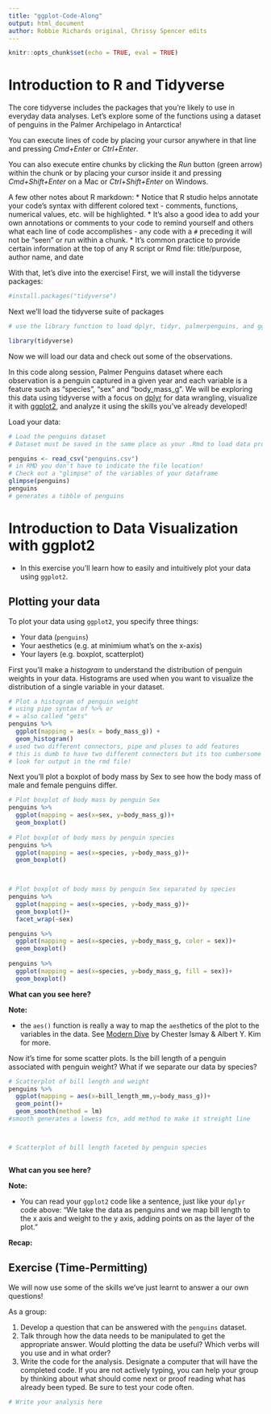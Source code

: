 ```yaml
---
title: "ggplot-Code-Along"
output: html_document
author: Robbie Richards original, Chrissy Spencer edits
---
```


```r
knitr::opts_chunk$set(echo = TRUE, eval = TRUE)
```

# Introduction to R and Tidyverse

The core tidyverse includes the packages that you're likely to use in everyday data analyses. Let's explore some of the functions using a dataset of penguins in the Palmer Archipelago in Antarctica!

You can execute lines of code by placing your cursor anywhere in that line and pressing *Cmd+Enter* or *Ctrl+Enter*.

You can also execute entire chunks by clicking the *Run* button (green arrow) within the chunk or by placing your cursor inside it and pressing *Cmd+Shift+Enter* on a Mac or *Ctrl+Shift+Enter* on Windows. 

A few other notes about R markdown:
* Notice that R studio helps annotate your code's syntax with different colored text - comments, functions, numerical values, etc. will be highlighted.
* It's also a good idea to add your own annotations or comments to your code to remind yourself and others what each line of code accomplishes - any code with a `#` preceding it will not be "seen" or run within a chunk.
* It's common practice to provide certain information at the top of any R script or Rmd file: title/purpose, author name, and date

With that, let's dive into the exercise! First, we will install the tidyverse packages:



```r


#install.packages("tidyverse")

```


Next we'll load the tidyverse suite of packages

```r

# use the library function to load dplyr, tidyr, palmerpenguins, and ggplot2

library(tidyverse)


```

Now we will load our data and check out some of the observations.

In this code along session, Palmer Penguins dataset where each observation is a penguin captured in a given year and each variable is a feature such as "species", "sex" and "body_mass_g". We will be exploring this data using tidyverse with a focus on [dplyr](http://dplyr.tidyverse.org/) for data wrangling, visualize it with [ggplot2](https://ggplot2.tidyverse.org/), and analyze it using the skills you've already developed!

Load your data:

```r
# Load the penguins dataset
# Dataset must be saved in the same place as your .Rmd to load data properly

penguins <- read_csv("penguins.csv")
# in RMD you don't have to indicate the file location!
# Check out a "glimpse" of the variables of your dataframe
glimpse(penguins)
penguins
# generates a tibble of penguins

```


# Introduction to Data Visualization with ggplot2



* In this exercise you'll learn how to easily and intuitively plot your data using `ggplot2`.


## Plotting your data

To plot your data using `ggplot2`, you specify three things:

* Your data (`penguins`)
* Your aesthetics (e.g. at minimium what's on the x-axis)
* Your layers (e.g. boxplot, scatterplot)


First you'll make a *histogram* to understand the distribution of penguin weights in your data. Histograms are used when you want to visualize the distribution of a single variable in your dataset.

```r
# Plot a histogram of penguin weight
# using pipe syntax of %>% or 
# = also called "gets"
penguins %>%
  ggplot(mapping = aes(x = body_mass_g)) +
  geom_histogram()
# used two different connectors, pipe and pluses to add features
# this is dumb to have two different connectors but its too cumbersome to fix
# look for output in the rmd file!


```



Next you'll plot a boxplot of body mass by Sex to see how the body mass of male and female penguins differ. 


```r

# Plot boxplot of body mass by penguin Sex
penguins %>%
  ggplot(mapping = aes(x=sex, y=body_mass_g))+
  geom_boxplot()
  
# Plot boxplot of body mass by penguin species
penguins %>%
  ggplot(mapping = aes(x=species, y=body_mass_g))+
  geom_boxplot()

  

# Plot boxplot of body mass by penguin Sex separated by species
penguins %>%
  ggplot(mapping = aes(x=species, y=body_mass_g))+
  geom_boxplot()+
  facet_wrap(~sex)

penguins %>%
  ggplot(mapping = aes(x=species, y=body_mass_g, color = sex))+
  geom_boxplot()
  
penguins %>%
  ggplot(mapping = aes(x=species, y=body_mass_g, fill = sex))+
  geom_boxplot()


```

**What can you see here?** 

**Note:**

*  the `aes()` function is really a way to map the `aes`thetics of the plot to the variables in the data. See [Modern Dive](http://moderndive.com/3-viz.html#grammarofgraphics) by Chester Ismay & Albert Y. Kim for more.


Now it's time for some scatter plots. Is the bill length of a penguin associated with penguin weight? What if we separate our data by species?


```r

# Scatterplot of bill length and weight
penguins %>%
  ggplot(mapping = aes(x=bill_length_mm,y=body_mass_g))+
  geom_point()+
  geom_smooth(method = lm)
#smooth generates a lowess fcn, add method to make it streight line



# Scatterplot of bill length faceted by penguin species



```

**What can you see here?** 

**Note:**

* You can read your `ggplot2` code like a sentence, just like your `dplyr` code above: "We take the data as penguins and we map bill length to the x axis and weight to the y axis, adding points on as the layer of the plot."


**Recap:**



## Exercise (Time-Permitting)

We will now use some of the skills we've just learnt to answer a our own questions! 

As a group: 

1.  Develop a question that can be answered with the `penguins` dataset. 
2.  Talk through how the data needs to be manipulated to get the appropriate answer. Would plotting the data be useful? Which verbs will you use and in what order? 
3.  Write the code for the analysis. Designate a computer that will have the completed code. If you are not actively typing, you can help your group by thinking about what should come next or proof reading what has already been typed. Be sure to test your code often. 


```r

# Write your analysis here




```
